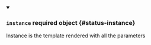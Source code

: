 


<details className="config-field" data-expandable="true" open>
<summary>

### `instance` <span className="config-field-required" data-required="false">required</span> <span className="config-field-type">object</span> <span className="config-field-default"></span> <span className="config-field-enum"></span> {#status-instance}

Instance is the template rendered with all the parameters

</summary>

<PartialInstancereference />


</details>
